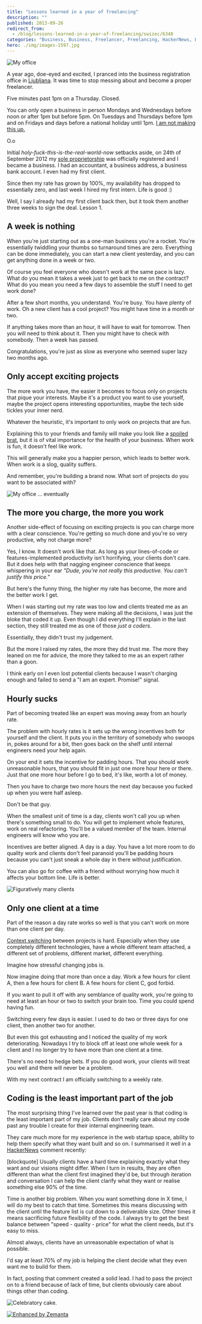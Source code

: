 ```yaml
---
title: "Lessons learned in a year of freelancing"
description: ""
published: 2013-09-26
redirect_from:
  - /blog/lessons-learned-in-a-year-of-freelancing/swizec/6348
categories: "Business, Business, Freelancer, Freelancing, HackerNews, Ljubljana, work"
hero: ./img/images-1597.jpg
---
```


![My office](./img/images-1597.jpg "My office")

A year ago, doe-eyed and excited, I pranced into the business registration office in [Ljubljana](<http://maps.google.com/maps?ll=46.0555555556,14.5083333333&spn=0.1,0.1&q=46.0555555556,14.5083333333 (Ljubljana)&t=h> "Ljubljana"). It was time to stop messing about and become a proper freelancer.

Five minutes past 1pm on a Thursday. Closed.

You can only open a business in person Mondays and Wednesdays before noon or after 1pm but before 5pm. On Tuesdays and Thursdays before 1pm and on Fridays and days before a national holiday until 1pm. [I am not making this up.](http://www.ajpes.si/o_ajpes/uradne_ure)

O.o

Initial _holy-fuck-this-is-the-real-world-now_ setbacks aside, on 24th of September 2012 my [sole proprietorship](http://en.wikipedia.org/wiki/Sole_proprietorship "Sole proprietorship") was officially registered and I became a business. I had an accountant, a business address, a business bank account. I even had my first client.

Since then my rate has grown by 100%, my availability has dropped to essentially zero, and last week I hired my first intern. Life is good :)

Well, I say I already had my first client back then, but it took them another three weeks to sign the deal. Lesson 1.

## A week is nothing

When you're just starting out as a one-man business you're a rocket. You're essentially twiddling your thumbs so turnaround times are zero. Everything can be done immediately, you can start a new client yesterday, and you can get anything done in a week or two.

Of course you feel everyone who doesn't work at the same pace is lazy. What do you mean it takes a week just to get back to me on the contract? What do you mean you need a few days to assemble the stuff I need to get work done?

After a few short months, you understand. You're busy. You have plenty of work. Oh a new client has a cool project? You might have time in a month or two.

If anything takes more than an hour, it will have to wait for tomorrow. Then you will need to think about it. Then you might have to check with somebody. Then a week has passed.

Congratulations, you're just as slow as everyone who seemed super lazy two months ago.

## Only accept exciting projects

The more work you have, the easier it becomes to focus only on projects that pique your interests. Maybe it's a product you want to use yourself, maybe the project opens interesting opportunities, maybe the tech side tickles your inner nerd.

Whatever the heuristic, it's important to only work on projects that are fun.

Explaining this to your friends and family will make you look like a [spoiled brat](http://en.wikipedia.org/wiki/Spoiled_child "Spoiled child"), but it is of vital importance for the health of your business. When work is fun, it doesn't feel like work.

This will generally make you a happier person, which leads to better work. When work is a slog, quality suffers.

And remember, you're building a brand now. What sort of projects do you want to be associated with?

![My office ... eventually](./img/images-1596.jpg "My office ... eventually")

## The more you charge, the more you work

Another side-effect of focusing on exciting projects is you can charge more with a clear conscience. You're getting so much done and you're so very productive, why not charge more?

Yes, I know. It doesn't work like that. As long as your lines-of-code or features-implemented productivity isn't horrifying, your clients don't care. But it does help with that nagging engineer conscience that keeps whispering in your ear _"Dude, you're not really this productive. You can't justify this price."_

But here's the funny thing, the higher my rate has become, the more and the better work I get.

When I was starting out my rate was too low and clients treated me as an extension of themselves. They were making all the decisions, I was just the bloke that coded it up. Even though I did everything I'll explain in the last section, they still treated me as one of those _just a coders_.

Essentially, they didn't trust my judgement.

But the more I raised my rates, the more they did trust me. The more they leaned on me for advice, the more they talked to me as an expert rather than a goon.

I think early on I even lost potential clients because I wasn't charging enough and failed to send a "I am an expert. Promise!" signal.

## Hourly sucks

Part of becoming treated like an expert was moving away from an hourly rate.

The problem with hourly rates is it sets up the wrong incentives both for yourself and the client. It puts you in the territory of somebody who swoops in, pokes around for a bit, then goes back on the shelf until internal engineers need your help again.

On your end it sets the incentive for padding hours. That you should work unreasonable hours, that you should fit in just one more hour here or there. Just that one more hour before I go to bed, it's like, worth a lot of money.

Then you have to charge two more hours the next day because you fucked up when you were half asleep.

Don't be that guy.

When the smallest unit of time is a day, clients won't call you up when there's something small to do. You will get to implement whole features, work on real refactoring. You'll be a valued member of the team. Internal engineers will know who you are.

Incentives are better aligned. A day is a day. You have a lot more room to do quality work and clients don't feel paranoid you'll be padding hours because you can't just sneak a whole day in there without justification.

You can also go for coffee with a friend without worrying how much it affects your bottom line. Life is better.

![Figuratively many clients](./img/images-1598.jpg "Figuratively many clients")

## Only one client at a time

Part of the reason a day rate works so well is that you can't work on more than one client per day.

[Context switching](http://en.wikipedia.org/wiki/Context_switch "Context switch") between projects is hard. Especially when they use completely different technologies, have a whole different team attached, a different set of problems, different market, different everything.

Imagine how stressful changing jobs is.

Now imagine doing that more than once a day. Work a few hours for client A, then a few hours for client B. A few hours for client C, god forbid.

If you want to pull it off with any semblance of quality work, you're going to need at least an hour or two to switch your brain too. Time you could spend having fun.

Switching every few days is easier. I used to do two or three days for one client, then another two for another.

But even this got exhausting and I noticed the quality of my work deteriorating. Nowadays I try to block off at least one whole week for a client and I no longer try to have more than one client at a time.

There's no need to hedge bets. If you do good work, your clients will treat you well and there will never be a problem.

With my next contract I am officially switching to a weekly rate.

## Coding is the least important part of the job

The most surprising thing I've learned over the past year is that coding is the least important part of my job. Clients don't really care about my code past any trouble I create for their internal engineering team.

They care much more for my experience in the web startup space, ability to help them specify what they want built and so on. I summarised it well in a [HackerNews](http://news.ycombinator.com/ "Hacker News") comment recently:

\[blockquote] Usually clients have a hard time explaining exactly what they want and our visions might differ. When I turn in results, they are often different than what the client first imagined they'd be, but through iteration and conversation I can help the client clarify what they want or realise something else 90% of the time.

Time is another big problem. When you want something done in X time, I will do my best to catch that time. Sometimes this means discussing with the client until the feature list is cut down to a deliverable size. Other times it means sacrificing future flexibility of the code. I always try to get the best balance between "speed - quality - price" for what the client needs, but it's easy to miss.

Almost always, clients have an unreasonable expectation of what is possible.

I'd say at least 70% of my job is helping the client decide what they even want me to build for them.

In fact, posting that comment created a solid lead. I had to pass the project on to a friend because of lack of time, but clients obviously care about things other than coding.

![Celebratory cake.](./img/images-1592.jpg "Celebratory cake.")

[![Enhanced by Zemanta](http://img.zemanta.com/zemified_e.png?x-id=2845d782-29f6-456b-84fa-c58610288857)](http://www.zemanta.com/?px "Enhanced by Zemanta")

